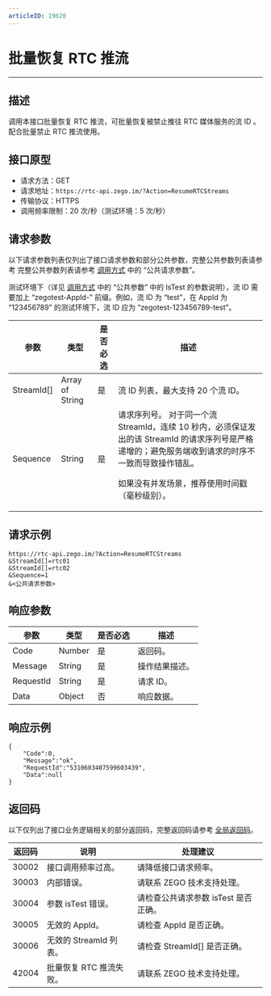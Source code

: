 ```yaml
---
articleID: 19620
---
```



# 批量恢复 RTC 推流

---

## 描述

调用本接口批量恢复 RTC 推流，可批量恢复被禁止推往 RTC 媒体服务的流 ID 。配合批量禁止 RTC 推流使用。

## 接口原型

- 请求方法：GET
- 请求地址：`https://rtc-api.zego.im/?Action=ResumeRTCStreams`
- 传输协议：HTTPS
- 调用频率限制：20 次/秒（测试环境：5 次/秒）

## 请求参数

以下请求参数列表仅列出了接口请求参数和部分公共参数，完整公共参数列表请参考 完整公共参数列表请参考 [调用方式](./../accessing-server-apis.mdx#公共请求参数) 中的 “公共请求参数”。

<Note title="说明">



测试环境下（详见 <a target="_blank" href="./../accessing-server-apis.mdx#公共请求参数">调用方式</a> 中的 “公共参数” 中的 IsTest 的参数说明），流 ID 需要加上 “zegotest-AppId-” 前缀。例如，流 ID 为 “test”，在 AppId 为 “123456789” 的测试环境下，流 ID 应为 “zegotest-123456789-test”。

</Note>



<table>

<thead>
  <tr>
    <th>参数</th>
    <th>类型</th>
    <th>是否必选</th>
    <th>描述</th>
  </tr>
</thead>
<tbody>
  <tr>
    <td>StreamId[]</td>
    <td>Array of String</td>
    <td>是</td>
    <td>流 ID 列表，最大支持 20 个流 ID。</td>
  </tr>
  <tr>
    <td>Sequence</td>
    <td>String</td>
    <td>是</td>
    <td>
    请求序列号。

<Warning title="注意">
对于同一个流 StreamId，连续 10 秒内，必须保证发出的该 StreamId 的请求序列号是严格递增的；避免服务端收到请求的时序不一致而导致操作错乱。
</Warning>

如果没有并发场景，推荐使用时间戳（毫秒级别）。
</td>
  </tr>
</tbody>
</table>


## 请求示例

```
https://rtc-api.zego.im/?Action=ResumeRTCStreams
&StreamId[]=rtc01
&StreamId[]=rtc02
&Sequence=1
&<公共请求参数>
```

## 响应参数


<table>

<thead>
  <tr>
    <th>参数</th>
    <th>类型</th>
    <th>是否必选</th>
    <th>描述</th>
  </tr>
</thead>
<tbody>
  <tr>
    <td>Code</td>
    <td>Number</td>
    <td>是</td>
    <td>返回码。</td>
  </tr>
  <tr>
    <td>Message</td>
    <td>String</td>
    <td>是</td>
    <td>操作结果描述。</td>
  </tr>
  <tr>
    <td>RequestId</td>
    <td>String</td>
    <td>是</td>
    <td>请求 ID。</td>
  </tr>
  <tr>
    <td>Data</td>
    <td>Object</td>
    <td>否</td>
    <td>响应数据。</td>
  </tr>
</tbody>
</table>


## 响应示例

```
{
    "Code":0,
    "Message":"ok",
    "RequestId":"5310603407599603439",
    "Data":null
}
```

## 返回码

以下仅列出了接口业务逻辑相关的部分返回码，完整返回码请参考 [全局返回码](!global_return_code)。

|返回码|说明|处理建议|
|-----|------|-----|
| 30002 | 接口调用频率过高。| 请降低接口请求频率。|
| 30003 | 内部错误。| 请联系 ZEGO 技术支持处理。|
| 30004 | 参数 isTest 错误。| 请检查公共请求参数 isTest 是否正确。|
| 30005 | 无效的 AppId。 | 请检查 AppId 是否正确。|
| 30006 | 无效的 StreamId 列表。 | 请检查 StreamId[] 是否正确。|
| 42004 | 批量恢复 RTC 推流失败。 | 请联系 ZEGO 技术支持处理。|
